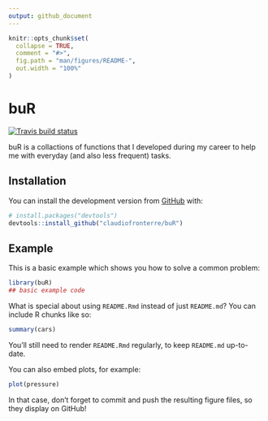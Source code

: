 ```yaml
---
output: github_document
---
```


<!-- README.md is generated from README.Rmd. Please edit that file -->

```r
knitr::opts_chunk$set(
  collapse = TRUE,
  comment = "#>",
  fig.path = "man/figures/README-",
  out.width = "100%"
)
```

# buR

<!-- badges: start -->
[![Travis build status](https://travis-ci.org/claudiofronterre/buR.svg?branch=master)](https://travis-ci.org/claudiofronterre/buR)
<!-- badges: end -->

buR is a collactions of functions that I developed during my career to help me 
with everyday (and also less frequent) tasks.

## Installation

You can install the development version from [GitHub](https://github.com/) with:

``` r
# install.packages("devtools")
devtools::install_github("claudiofronterre/buR")
```
## Example

This is a basic example which shows you how to solve a common problem:

```r
library(buR)
## basic example code
```

What is special about using `README.Rmd` instead of just `README.md`? You can include R chunks like so:

```r
summary(cars)
```

You'll still need to render `README.Rmd` regularly, to keep `README.md` up-to-date.

You can also embed plots, for example:

```r
plot(pressure)
```

In that case, don't forget to commit and push the resulting figure files, so they display on GitHub!
